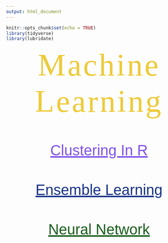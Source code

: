 ```yaml
---
output: html_document
---
```


```r
knitr::opts_chunk$set(echo = TRUE)
library(tidyverse)
library(lubridate)
```

<p id="title">Machine Learning</p>

<br><br>

<p id="method"><a id="method" class="method" href="cluster.html" target="_blank" >Clustering In R</a></p>

<br><br>

<p id="method"><a id="method" class="ensemble" href="ensemble_summary.html" target="_blank" >Ensemble Learning</a></p>

<br><br>

<p id="method"><a id="method" class="neural" href="neural.html" target="_blank" >Neural Network</a></p>



<style>
@import url('https://fonts.googleapis.com/css?family=Bitter');
@import url('https://fonts.googleapis.com/css?family=Quicksand');
#title{
margin: auto;
text-align: center;
font-size: 85px;
color: #EECA38;
font-family: 'Bitter', serif;
letter-spacing: 5px;
}
#method{
margin: auto;
text-align: center;
font-size: 40px;
font-family: 'Quicksand', sans-serif;
}
.method{
color: #7F52E8;
}
.ensemble{
color: #183288;
}
.neural{
color: #195D1C;
}
</style>

